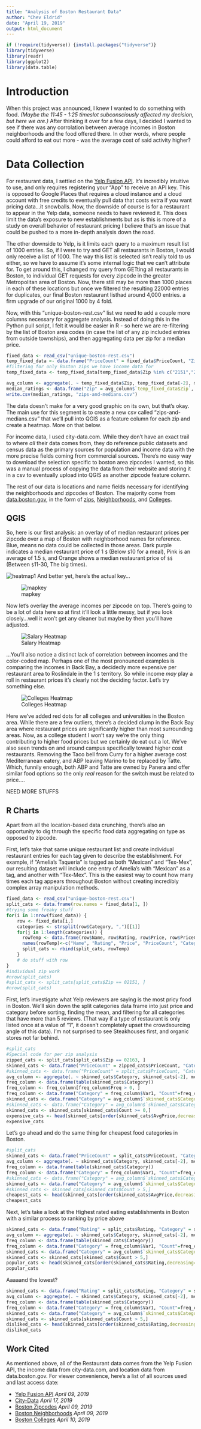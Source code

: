 ```yaml
---
title: "Analysis of Boston Restaurant Data"
author: "Chev Eldrid"
date: "April 19, 2019"
output: html_document
---
```


```r
if (!require(tidyverse)) {install.packages("tidyverse")}
library(tidyverse)
library(readr)
library(ggplot2)
library(data.table)
```
# Introduction
When this project was announced, I knew I wanted to do something with food. *(Maybe the 11:45 - 1:25 timeslot subconsciously affected my decision, but here we are.)* After thinking it over for a few days, I decided I wanted to see if there was any corrolation between average incomes in Boston neighborhoods and the food offered there. In other words, where people could afford to eat out more - was the average cost of said activity higher?

# Data Collection
For restaurant data, I settled on the [Yelp Fusion API](https://www.yelp.com/developers/documentation/v3). It's incredibly intuitive to use, and only requires registering your "App" to receive an API key. This is opposed to Google Places that requires a cloud instance and a cloud account with free credits to eventually pull data that costs extra if you want pricing data...it snowballs. Now, the downside of course is for a restaurant to appear in the Yelp data, someone needs to have reviewed it. This does limit the data's exposure to new establishments but as is this is more of a study on overall behavior of restaurant pricing I believe that's an issue that could be pushed to a more in-depth analysis down the road.

The other downside to Yelp, is it limits each query to a maximum result list of 1000 entries. So, if I were to try and GET all restaurants in Boston, I would only receive a list of 1000. The way this list is selected isn't really told to us either, so we have to assume it's some internal logic that we can't attribute for. To get around this, I changed my query from GETting all restaurants in Boston, to individual GET requests for every zipcode in the greater Metropolitan area of Boston. Now, there still may be more than 1000 places in each of these locations but once we filtered the resulting 22000 entries for duplicates, our final Boston restaurant listhad around 4,000 entries. a firm upgrade of our original 1000 by 4 fold. 

Now, with this "unique-boston-rest.csv" list we need to add a couple more columns necessary for aggregate analysis. Instead of doing this in the Python pull script, I felt it would be easier in R - so here we are re-filtering by the list of Boston area codes (in case the list of any zip included entries from outside townships), and then aggregating data per zip for a median price.

```r
fixed_data <- read_csv("unique-boston-rest.csv")
temp_fixed_data <- data.frame("PriceCount" = fixed_data$PriceCount, "Zip" = fixed_data$Zip)
#filtering for only Boston zips we have income data for
temp_fixed_data <- temp_fixed_data[temp_fixed_data$Zip %in% c("2151","2152","2129","2128","2113","2114","2203","2110","2109","2108","2111","2116","2210","2199","2115","2215","2118","2127","2120","2119","2125","2122","2121","2130","2131","2126","2136","2467","2135","2134","2163"), ]

avg_column <- aggregate(. ~ temp_fixed_data$Zip, temp_fixed_data[-2], median)
median_ratings <- data.frame("Zip" = avg_column$`temp_fixed_data$Zip`, "PriceCount" = avg_column$PriceCount)
write.csv(median_ratings, "zips-and-medians.csv")
```

The data doesn't make for a very good graphic on its own, but that's okay. The main use for this segment is to create a new csv called "zips-and-medians.csv" that we'll pull into QGIS as a feature column for each zip and create a heatmap. More on that below. 

For income data, I used city-data.com. While they don't have an exact trail to where *all* their data comes from, they do reference public datasets and census data as the primary sources for population and income data with the more precise fields coming from commercial sources. There's no easy way to download the selection specific to boston area zipcodes I wanted, so this was a manual process of copying the data from their website and storing it in a csv to eventually upload into QGIS as another zipcode feature column.

The rest of our data is locations and name fields necessary for identifying the neighborhoods and zipcodes of Boston. The majority come from [data.boston.gov](https:/data.boston.gov), in the form of [zips](https://data.boston.gov/dataset/zip-codes1), [Neighborhoods](https://data.boston.gov/dataset/boston-neighborhoods), and [Colleges](https://data.boston.gov/dataset/colleges-and-universities).

## QGIS 

So, here is our first analysis: an overlay of of median restaurant prices per zipcode over a map of Boston with neighborhood names for reference. Blue, means no data could be collected in those areas. Dark purple indicates a median restaurant price of 1 ``$`` (Below ``$``10 for a meal), Pink is an average of 1.5 ``$``, and Orange shows a median restaurant price of ``$$`` (Between ``$``11-30, The big times).

![heatmap1](https://cheveldrid.github.io/boston/basic-rest-heatmap.jpg "Restaurants of Boston heatmap")
And better yet, here's the actual key...

![mapkey](https://cheveldrid.github.io/boston/qgis-key.jpg "Map key")

Now let's overlay the average incomes per zipcode on top. There's going to be a lot of data here so at first it'll look a little messy, but if you look closely...well it won't get any cleaner but maybe by then you'll have adjusted.

![Salary Heatmap](https://cheveldrid.github.io/boston/rest-heatmap-sals.jpg "Restaurants and salaries of Boston heatmap")

...You'll also notice a distinct lack of correlation between incomes and the color-coded map. Perhaps one of the most pronounced examples is comparing the incomes in Back Bay, a decidedly more expensive per restaurant area to Roslindale in the 1 ``$`` territory. So while income *may* play a roll in restaurant prices it's clearly not the deciding factor. Let's try something else.

![Colleges Heatmap](https://cheveldrid.github.io/boston/heatmap-with-colleges.jpg "Restaurants and collegies of Boston heatmap")

Here we've added red dots for all colleges and universities in the Boston area. While there are a few outliers, there's a decided clump in the Back Bay area where restaurant prices are significantly higher than most surrounding areas. Now, as a college student I won't say we're the only thing contributing to higher food prices but we certainly do eat out a lot. We've also seen trends on and around campus specifically toward higher cost restaurants. Removing the Taco bell from Curry for a higher average cost Mediterranean eatery, and ABP leaving Marino to be replaced by Tatte. Which, funnily enough, both ABP and Tatte are owned by Panera and offer similar food options so the only *real* reason for the switch must be related to price....

NEED MORE STUFFS

## R Charts

Apart from all the location-based data crunching, there's also an opportunity to dig through the specific food data aggregating on type as opposed to zipcode.

First, let's take that same unique restaurant list and create individual restaurant entries for each tag given to describe the establishment. For example, if "Amelia's Taqueria" is tagged as both "Mexican" and "Tex-Mex", our resulting dataset will include one entry of Amelia's with "Mexican" as a tag, and another with "Tex-Mex". This is the easiest way to count how many times each tag appears throughout Boston without creating incredibly complex array manipulation methods.
```r
fixed_data <- read_csv("unique-boston-rest.csv")
split_cats <- data.frame(row.names = fixed_data[1, ])
#trying some freaky stuff
for(i in 1:nrow(fixed_data)) {
    row <- fixed_data[i,]
    categories <- strsplit(row$Category, ",")[[1]]
    for(j in 1:length(categories)) {
      rowTemp <- data.frame(row$Name, row$Rating, row$Price, row$PriceCount, categories[j], row$Lat, row$Long, row$City, row$Address, row$Zip)
      names(rowTemp)<-c("Name", "Rating", "Price", "PriceCount", "Category", "Lat", "Long", "City", "Address", "Zip")
      split_cats <- rbind(split_cats, rowTemp)
    }
    # do stuff with row
}
#individual zip work
#nrow(split_cats)
#split_cats <- split_cats[split_cats$Zip == 02151, ]
#nrow(split_cats)
```

First, let's investigate what Yelp reviewers are saying is the most pricy food in Boston. We'll skin down the split categories data frame into just price and category before sorting, finding the mean, and filtering for all categories that have more than 5 reviews. (That way if a type of restaurant is only listed once at a value of "1",  it doesn't completely upset the crowdsourcing angle of this data). I'm not surprised to see Steakhouses first, and organic stores not far behind. 

```r
#split_cats
#Special code for per zip analysis
zipped_cats <- split_cats[split_cats$Zip == 02163, ]
skinned_cats <- data.frame("PriceCount" = zipped_cats$PriceCount, "Category" = zipped_cats$Category)
#skinned_cats <- data.frame("PriceCount" = split_cats$PriceCount, "Category" = split_cats$Category)
avg_column <- aggregate(. ~ skinned_cats$Category, skinned_cats[-2], mean)
freq_column <- data.frame(table(skinned_cats$Category))
freq_column <- freq_column[freq_column$Freq > 0, ]
freq_column <- data.frame("Category" = freq_column$Var1, "Count"=freq_column$Freq)
skinned_cats <- data.frame("Category" = avg_column$`skinned_cats$Category`, "AvgPrice" = avg_column$PriceCount, "Count" = freq_column$Count)
#skinned_cats <- data.frame("Category" = avg_column$`skinned_cats$Category`, "AvgPrice" = avg_column$PriceCount)
skinned_cats <- skinned_cats[skinned_cats$Count >= 0,]
expensive_cats <- head(skinned_cats[order(skinned_cats$AvgPrice,decreasing=TRUE),], n = 20)
expensive_cats
```
Let's go ahead and do the same thing for cheapest food categories in Boston.

```r
#split_cats
skinned_cats <- data.frame("PriceCount" = split_cats$PriceCount, "Category" = split_cats$Category)
avg_column <- aggregate(. ~ skinned_cats$Category, skinned_cats[-2], mean)
freq_column <- data.frame(table(skinned_cats$Category))
freq_column <- data.frame("Category" = freq_column$Var1, "Count"=freq_column$Freq)
#skinned_cats <- data.frame("Category" = avg_column$`skinned_cats$Category`, "AvgPrice" = avg_column$PriceCount, "Count" = freq_column$Count)
skinned_cats <- data.frame("Category" = avg_column$`skinned_cats$Category`, "AvgPrice" = avg_column$PriceCount)
#skinned_cats <- skinned_cats[skinned_cats$Count > 5,]
cheapest_cats <- head(skinned_cats[order(skinned_cats$AvgPrice,decreasing=FALSE),], n = 20)
cheapest_cats
```
Next, let's take a look at the Highest rated eating establishments in Boston with a similar process to ranking by price above
```r
skinned_cats <- data.frame("Rating" = split_cats$Rating, "Category" = split_cats$Category)
avg_column <- aggregate(. ~ skinned_cats$Category, skinned_cats[-2], mean)
freq_column <- data.frame(table(skinned_cats$Category))
freq_column <- data.frame("Category" = freq_column$Var1, "Count"=freq_column$Freq)
skinned_cats <- data.frame("Category" = avg_column$`skinned_cats$Category`, "Rating" = avg_column$Rating, "Count" = freq_column$Count)
skinned_cats <- skinned_cats[skinned_cats$Count > 5,]
popular_cats <- head(skinned_cats[order(skinned_cats$Rating,decreasing=TRUE),], n = 20)
popular_cats

```

Aaaaand the lowest?
```r
skinned_cats <- data.frame("Rating" = split_cats$Rating, "Category" = split_cats$Category)
avg_column <- aggregate(. ~ skinned_cats$Category, skinned_cats[-2], mean)
freq_column <- data.frame(table(skinned_cats$Category))
freq_column <- data.frame("Category" = freq_column$Var1, "Count"=freq_column$Freq)
skinned_cats <- data.frame("Category" = avg_column$`skinned_cats$Category`, "Rating" = avg_column$Rating, "Count" = freq_column$Count)
skinned_cats <- skinned_cats[skinned_cats$Count > 5,]
disliked_cats <- head(skinned_cats[order(skinned_cats$Rating,decreasing=FALSE),], n = 20)
disliked_cats
```
## Work Cited
As mentioned above, all of the Restaurant data comes from the Yelp Fusion API, the income data from city-data.com, and location data from data.boston.gov. For viewer convenience, here's a list of all sources used and last access date:

* [Yelp Fusion API](https://www.yelp.com/developers/documentation/v3) *April 09, 2019*
* [City-Data](http://www.city-data.com/income/income-Boston-Massachusetts.html) *April 17, 2019*
* [Boston Zipcodes](https://data.boston.gov/dataset/zip-codes1) *April 09, 2019*
* [Boston Neighborhoods](https://data.boston.gov/dataset/boston-neighborhoods) *April 09, 2019*
* [Boston Colleges](https://data.boston.gov/dataset/colleges-and-universities) *April 10, 2019*